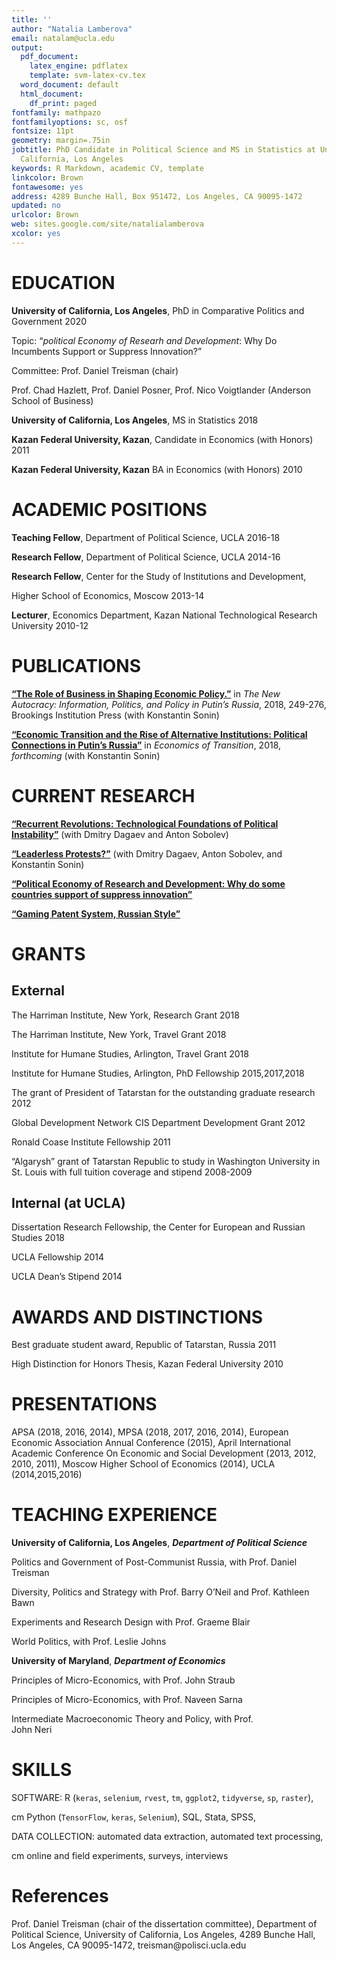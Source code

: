 ```yaml
---
title: ''
author: "Natalia Lamberova"
email: natalam@ucla.edu
output:
  pdf_document:
    latex_engine: pdflatex
    template: svm-latex-cv.tex
  word_document: default
  html_document:
    df_print: paged
fontfamily: mathpazo
fontfamilyoptions: sc, osf
fontsize: 11pt
geometry: margin=.75in
jobtitle: PhD Candidate in Political Science and MS in Statistics at University of
  California, Los Angeles
keywords: R Markdown, academic CV, template
linkcolor: Brown
fontawesome: yes
address: 4289 Bunche Hall, Box 951472, Los Angeles, CA 90095-1472
updated: no
urlcolor: Brown
web: sites.google.com/site/natalialamberova
xcolor: yes
---
```




# EDUCATION

**University of California, Los Angeles**, PhD in Comparative Politics and Government  \hfill 2020

\hskip 1cm  Topic: "*political Economy of Researh and Development*: Why Do Incumbents Support or Suppress Innovation?"

\hskip 1cm  Committee: Prof. Daniel Treisman (chair)

\hskip 1cm Prof. Chad Hazlett, Prof. Daniel Posner, Prof. Nico Voigtlander (Anderson School of Business)

**University of California, Los Angeles**, MS in Statistics  \hfill 2018

**Kazan Federal University, Kazan**, Candidate in Economics (with Honors)  \hfill 2011

**Kazan Federal University, Kazan** BA in Economics (with Honors)  \hfill 2010

# ACADEMIC POSITIONS

**Teaching Fellow**, Department of Political Science, UCLA \hfill 2016-18

**Research Fellow**, Department of Political Science, UCLA \hfill 2014-16

**Research Fellow**, Center for the Study of Institutions and Development,

Higher School of Economics, Moscow \hfill 2013-14

**Lecturer**, Economics Department, Kazan National Technological Research University \hfill 2010-12 


# PUBLICATIONS

[**“The Role of Business in Shaping Economic Policy.”**](www.jstor.org/stable/10.7864/j.ctt1zkjzsh.9) in *The New Autocracy: Information, Politics, and Policy in Putin's Russia*, 2018, 249-276, Brookings Institution Press (with Konstantin Sonin)

[**“Economic Transition and the Rise of Alternative Institutions:
Political Connections in Putin’s Russia”**](#published-works) in *Economics of Transition*, 2018, *forthcoming* (with Konstantin Sonin)



# CURRENT RESEARCH
[**"Recurrent Revolutions: Technological Foundations of Political Instability"**](http://papers.ssrn.com/sol3/papers.cfm?abstract_id=2365057) (with Dmitry Dagaev and Anton Sobolev)

[**"Leaderless Protests?"**](#published-works) (with Dmitry Dagaev, Anton Sobolev, and Konstantin Sonin)

[**"Political Economy of Research and Development: Why do some countries support of suppress innovation"**](#published-works)

[**"Gaming Patent System, Russian Style"**](#published-works)

# GRANTS

## External
The Harriman Institute, New York, Research Grant  \hfill 2018 

The Harriman Institute, New York, Travel Grant  \hfill 2018 

Institute for Humane Studies, Arlington, Travel Grant  \hfill 2018

Institute for Humane Studies, Arlington, PhD Fellowship  \hfill 2015,2017,2018 

The grant of President of Tatarstan for the outstanding graduate research \hfill 2012

Global Development Network CIS Department Development Grant \hfill 2012

Ronald Coase Institute Fellowship \hfill 2011

"Algarysh” grant of Tatarstan Republic to study in Washington University in St. Louis with full tuition coverage and stipend \hfill 2008-2009

## Internal (at UCLA)

Dissertation Research Fellowship, the Center for European and Russian Studies \hfill 2018 

UCLA Fellowship \hfill 2014

UCLA Dean's Stipend \hfill 2014

# AWARDS AND DISTINCTIONS

Best graduate student award, Republic of Tatarstan, Russia \hfill 2011 

High Distinction for Honors Thesis, Kazan Federal University \hfill  2010

# PRESENTATIONS

APSA (2018, 2016, 2014), MPSA (2018, 2017, 2016, 2014), European Economic Association Annual Conference (2015), April International Academic Conference On Economic and Social Development (2013, 2012, 2010, 2011), Moscow Higher School of Economics (2014), UCLA (2014,2015,2016)

# TEACHING EXPERIENCE

**University of California, Los Angeles**, ***Department of Political Science***

\hskip 1cm Politics and Government of Post-Communist Russia, with Prof. Daniel Treisman

\hskip 1cm Diversity, Politics and Strategy with Prof. Barry O'Neil and Prof. Kathleen Bawn

\hskip 1cm Experiments and Research Design with Prof. Graeme Blair


\hskip 1cm World Politics, with Prof. Leslie Johns

**University of Maryland**, ***Department of Economics***

\hskip 1cm Principles of Micro-Economics, with Prof. John Straub

\hskip 1cm Principles of Micro-Economics, with Prof. Naveen Sarna

\hskip 1cm Intermediate Macroeconomic Theory and Policy, with Prof. 	
John Neri

# SKILLS

SOFTWARE:  R (`keras`, `selenium`, `rvest`, `tm`, `ggplot2`, `tidyverse`, `sp`, `raster`),

\hskip 1.9 cm Python (`TensorFlow`, `keras`,  `Selenium`), SQL, Stata, SPSS, \LaTeX

DATA COLLECTION: automated data extraction, automated text processing,

\hskip 1.9 cm online and field experiments, surveys, interviews

# References
Prof. Daniel Treisman (chair of the dissertation committee), Department of Political Science,
University of California, Los Angeles, 4289 Bunche Hall, Los Angeles, CA 90095-1472, treisman@polisci.ucla.edu